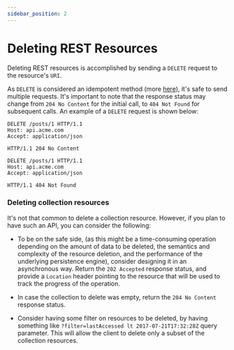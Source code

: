 ```yaml
---
sidebar_position: 2
---
```


# Deleting REST Resources
Deleting REST resources is accomplished by sending a `DELETE` request to the resource's `URI`.

As `DELETE` is considered an idempotent method (more [here](/docs/guidelines/advanced/idempotency-and-safety)), it's safe to send multiple requests. It's important to note that
the response status may change from `204 No Content` for the initial call, to `404 Not Found` for subsequent calls.
An example of a `DELETE` request is shown below:

<Tabs>
<TabItem value="initial 204" label="Initial DELETE">

```http
DELETE /posts/1 HTTP/1.1
Host: api.acme.com
Accept: application/json

HTTP/1.1 204 No Content
```

</TabItem>
<TabItem value="subsequent-404" label="Subsequent DELETE">

```http
DELETE /posts/1 HTTP/1.1
Host: api.acme.com
Accept: application/json

HTTP/1.1 404 Not Found
```

</TabItem>
</Tabs>

### Deleting collection resources

It's not that common to delete a collection resource. However, if you plan to have such an API, you can consider the following:

* To be on the safe side, (as this might be a time-consuming operation depending on the amount of data to be deleted, the semantics and complexity of the resource deletion, and the performance of the underlying persistence engine), consider designing it in an asynchronous way.
Return the `202 Accepted` response status, and provide a `Location` header pointing to the resource that will be used to track the progress of the operation.

* In case the collection to delete was empty, return the `204 No Content` response status.

* Consider having some filter on resources to be deleted, by having something like `?filter=lastAccessed lt 2017-07-21T17:32:28Z` query parameter. This will allow the client to delete only a subset of the collection resources.